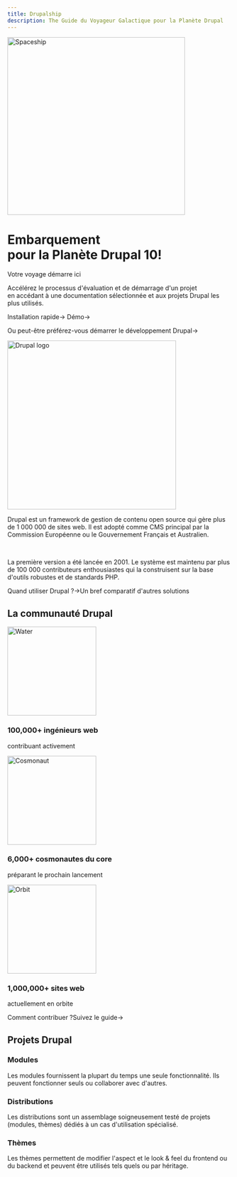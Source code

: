 ```yaml
---
title: Drupalship
description: The Guide du Voyageur Galactique pour la Planète Drupal
---
```



<div className="home-content">

  <style jsx>{`
    .hero {
      background-image: linear-gradient(to right top, #051937, #004d7a, #008793, #00bf72, #a8eb12);
    }
    .home-content {
      margin-top: 0;
    }
    .home-content .content-container {
      padding-left: 0;
      padding-right: 0;
    }
    .drupal-description {
      padding-left: 2rem;
      padding-right: 2rem;
    }
    .drupal-description-wrapper {
      display: flex;
    }
    @media (max-width: 800px) {
      .drupal-description-wrapper {
        flex-direction: column;
      }
    }
    @media (max-width: 800px) {
      .drupal-description-wrapper .call-to-action {
        display: flex;
        flex-direction: column;
      }
    }
    .drupal-logo{
      padding-right: 2rem;
      padding-bottom: 2rem;
      min-width: 420px;
    }
    @media (max-width: 1199px) {
      .hero {
        padding: 2rem;
      }
      .drupal-logo {
        min-width: fit-content;
      }
    }
    @media (min-width: 1200px) {
      .hero {
        padding-top: 4rem;
        padding-bottom: 4rem;
        color: white;
        display: grid;
        grid-template-columns: repeat(3, 1fr);
        grid-gap: 10px;
        grid-auto-rows: minmax(100px, auto);
      }
      .hero-left {
        grid-column: 1 / 3;
        grid-row: 1;
      }
      .hero-right {
        grid-column: 2 / 4;
        grid-row: 1 / 3;
      }
    }
    @media (max-width: 800px) {
      .hero-left {
        display: none;
      }
    }
    .content-container {
      max-width: 90rem;
      padding-left: max(env(safe-area-inset-left),1.5rem);
      padding-right: max(env(safe-area-inset-right),1.5rem);
      margin: 0 auto;
    }
    .community-container {
      max-width: 90rem;
      padding-top: 4rem;
      padding-left: max(env(safe-area-inset-left),1.5rem);
      padding-right: max(env(safe-area-inset-right),1.5rem);
      margin: 0 auto;
      text-align: center;
    }
    .community-items {
      display: flex;
      justify-content: center;
    }
    @media (max-width: 800px) {
      .community-items {
        flex-direction: column;
      }
    }
    .community-item {
      margin: 2rem;
      display: flex;
      flex-wrap: wrap;
      justify-content: center;
      align-items: center;
    }
    .features-container {
      margin: 8rem 0 0;
      padding: 4rem 0;
      background-color: #f3f4f6;
      border-bottom: 1px solid #e5e7eb;
    }
    .projects-container {
      text-align: center;
      margin-top: 0;
      padding-top: 2rem;
      padding-bottom: 4rem;
      padding-left: 2rem;
      padding-right: 2rem;
      border-bottom: 1px solid rgba(38,38,38,0.4);
    }
    .features-container .content-container {
      margin-top: -8rem;
    }
    .features-container .drupal-description {
      margin-top: 0;
      display: flex;
    }
    :global(.dark) .features-container {
      background-color: #000;
      border-bottom: 1px solid rgb(38,38,38);
    }
    .headline {
      display: inline-block;
      font-size: 3.125rem;
      font-size: min(4.375rem, max(8vw, 2.5rem));
      font-weight: 700;
      font-feature-settings: initial;
      letter-spacing: -.12rem;
      margin-left: -0.2rem;
      margin-top: 3.4rem;
      line-height: 1.1;
      color: #000000;
      /*background-image: linear-gradient(146deg,#000,#757a7d);
      -webkit-background-clip: text;
      -webkit-text-fill-color: transparent;
      background-clip: text;*/
    }
    .subHeadline {
      display: inline-block;
      font-size: 2.125rem;
      font-size: min(2.375rem, max(8vw, 1.5rem));
      font-weight: 700;
      font-feature-settings: initial;
      margin-left: -0.2rem;
      margin-top: 1.4rem;
      margin-bottom: 1.4rem;
      line-height: 1.1;
    }
    .h3 {
      display: inline-block;
      font-size: 1.815rem;
      font-weight: 500;
      font-feature-settings: initial;
      margin-top: 1.4rem;
      margin-bottom: 1.4rem;
    }
    :global(.dark) .headline {
      color: #fff;
    }
    .subtitle {
      font-size: 1.3rem;
      font-size: min(1.3rem, max(3.5vw, 1.2rem));
      font-feature-settings: initial;
      line-height: 1.6;
      padding-bottom: 1rem;
    }
    .nextjs-link {
      color: currentColor;
      text-decoration: none;
      font-weight: 600;
    }
    .pl-2 {
      padding-left: 0.8rem;
    }
    .pr-2 {
      padding-right: 0.8rem;
    }
  `}</style>

  <div className="content-container">
    <div className="hero">
      <div className="hero-left">
        <Image src={spaceship} alt="Spaceship" loading="eager" width="400" />
      </div>
      <div className="hero-right">
        <h1 className="headline">Embarquement <br className='sm:block hidden'/>pour la Planète Drupal 10!</h1>
        <p className="subHeadline">Votre voyage démarre ici</p>
        <p className="subtitle">Accélérez le processus d'évaluation et de démarrage d'un projet<br className='sm:block hidden'/>en accédant à une documentation sélectionnée et aux projets Drupal les plus utilisés.</p>
        <p className="subtitle">
          <Link className={styles.cta} href="/build/installation">Installation rapide<span>→</span></Link><span className="pr-2"></span>
          <Link className={cn(styles.ctaSecondaryHero, styles.ctaSecondary)} href="https://simplytest.me/configure?project=drupal" target="_blank">Démo<span>→</span></Link>
        </p>
        <p className="subtitle">Ou peut-être préférez-vous <Link className={styles.heroUnderline} href="/develop/toolkit-for-drupal-developers">démarrer le développement Drupal<span>→</span></Link></p>
      </div>
    </div>
  </div>
  <div className="features-container">
    <div className="content-container">
      <div className="drupal-description">
        <Feature index={1}>
            <div className="drupal-description-wrapper">
              <div className="drupal-logo">
                <Image src={drupalLogo} alt="Drupal logo" loading="eager" width="380" />
              </div>
              <div>
                <p className="subtitle">Drupal est un framework de gestion de contenu open source qui gère plus de 1 000 000 de sites web. Il est adopté comme CMS principal par la Commission Européenne ou le Gouvernement Français et Australien.</p>
                <br className='sm:block hidden'/>
                <p className="subtitle">La première version a été lancée en 2001. Le système est maintenu par plus de 100 000 contributeurs enthousiastes qui la construisent sur la base d'outils robustes et de standards PHP.</p>
                <p className="call-to-action"><Link className={styles.ctaSecondary} href="/build/when-to-use-drupal">Quand utiliser Drupal ?<span>→</span></Link><span className="pl-2">Un bref comparatif d'autres solutions</span></p>
              </div>
            </div>
        </Feature>
      </div>
    </div>
    <div className="community-container">
      <h2 className="subHeadline">La communauté Drupal</h2>
      <div className="community-items">
        <div className="community-item">
          <Image src={water} alt="Water" loading="eager" width="200" />
          <h3 className="h3">100,000+ ingénieurs web</h3>
          <p className="subtitle">contribuant activement</p>
        </div>
        <div className="community-item">
          <Image src={cosmonaut} alt="Cosmonaut" loading="eager" width="200" />
          <h3 className="h3">6,000+ cosmonautes du core</h3>
          <p className="subtitle">préparant le prochain lancement</p>
        </div>
        <div className="community-item">
          <Image src={orbit} alt="Orbit" loading="eager" width="200" />
          <h3 className="h3">1,000,000+ sites web</h3>
          <p className="subtitle">actuellement en orbite</p>
        </div>
      </div>
      <p className="subtitle"><span className="pr-2">Comment contribuer ?</span><Link className={styles.ctaSecondary} href="/contribute/contribute-to-drupal">Suivez le guide<span>→</span></Link></p>
    </div>
  </div>
  <div className="projects-container">
    <div className="content-container">
      <h2 className="subHeadline">Projets Drupal</h2>
      <Features>
        <Feature index={1} href="/build/modules-themes-distributions#modules">
          <h3>Modules</h3>
          <p className="subtitle">Les modules fournissent la plupart du temps une seule fonctionnalité. Ils peuvent fonctionner seuls ou collaborer avec d'autres.</p>
        </Feature>
        <Feature index={2} href="/build/modules-themes-distributions#distributions">
          <h3>Distributions</h3>
          <p className="subtitle">Les distributions sont un assemblage soigneusement testé de projets (modules, thèmes) dédiés à un cas d'utilisation spécialisé.</p>
        </Feature>
        <Feature index={3} href="/build/modules-themes-distributions#thèmes">
          <h3>Thèmes</h3>
          <p className="subtitle">Les thèmes permettent de modifier l'aspect et le look & feel du frontend ou du backend et peuvent être utilisés tels quels ou par héritage.</p>
        </Feature>
      </Features>
    </div>
  </div>
</div>
